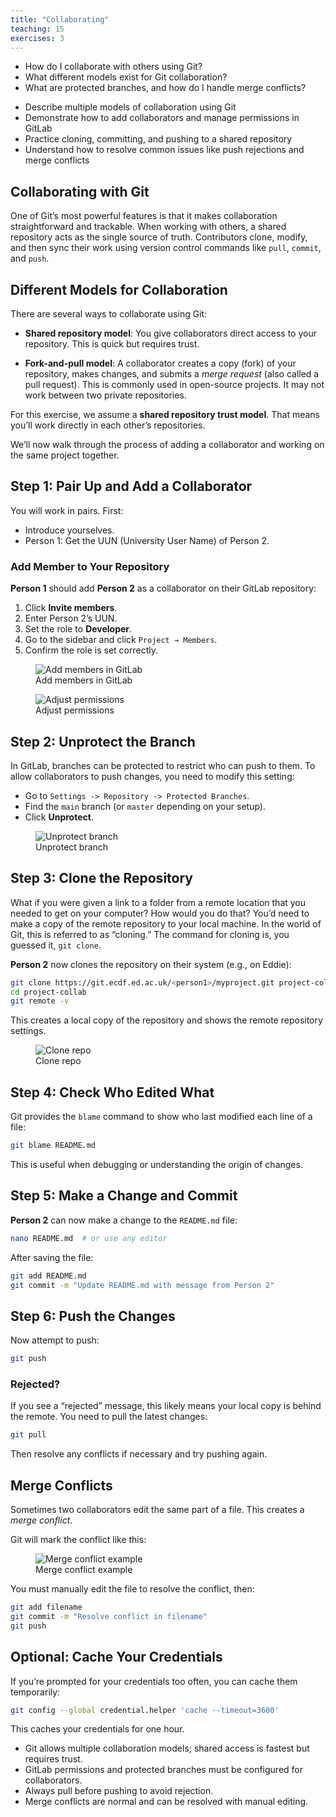 ```yaml
---
title: "Collaborating"
teaching: 15
exercises: 3
---
```


::: questions
-   How do I collaborate with others using Git?
-   What different models exist for Git collaboration?
-   What are protected branches, and how do I handle merge conflicts?
:::

::: objectives
-   Describe multiple models of collaboration using Git
-   Demonstrate how to add collaborators and manage permissions in GitLab
-   Practice cloning, committing, and pushing to a shared repository
-   Understand how to resolve common issues like push rejections and merge conflicts
:::

## Collaborating with Git

One of Git's most powerful features is that it makes collaboration straightforward and trackable. When working with others, a shared repository acts as the single source of truth. Contributors clone, modify, and then sync their work using version control commands like `pull`, `commit`, and `push`.

## Different Models for Collaboration

There are several ways to collaborate using Git:

-   **Shared repository model**: You give collaborators direct access to your repository. This is quick but requires trust.

-   **Fork-and-pull model**: A collaborator creates a copy (fork) of your repository, makes changes, and submits a *merge request* (also called a pull request). This is commonly used in open-source projects. It may not work between two private repositories.

For this exercise, we assume a **shared repository trust model**. That means you'll work directly in each other's repositories.

We’ll now walk through the process of adding a collaborator and working on the same project together.

## Step 1: Pair Up and Add a Collaborator

You will work in pairs. First:

-   Introduce yourselves.
-   Person 1: Get the UUN (University User Name) of Person 2.

### Add Member to Your Repository

**Person 1** should add **Person 2** as a collaborator on their GitLab repository:

1.  Click **Invite members**.
2.  Enter Person 2's UUN.
3.  Set the role to **Developer**.
4.  Go to the sidebar and click `Project → Members`.
5.  Confirm the role is set correctly.

![Add members in GitLab](fig/collaborating01.png)

![Adjust permissions](fig/collaborating03.png)

## Step 2: Unprotect the Branch

In GitLab, branches can be protected to restrict who can push to them. To allow collaborators to push changes, you need to modify this setting:

-   Go to `Settings -> Repository -> Protected Branches`.
-   Find the `main` branch (or `master` depending on your setup).
-   Click **Unprotect**.

![Unprotect branch](fig/collaborating04.png)

## Step 3: Clone the Repository

What if you were given a link to a folder from a remote location that you needed to get on your computer? How would you do that? You’d need to make a copy of the remote repository to your local machine. In the world of Git, this is referred to as “cloning.” The command for cloning is, you guessed it, `git clone`.



**Person 2** now clones the repository on their system (e.g., on Eddie):

``` bash
git clone https://git.ecdf.ed.ac.uk/<person1>/myproject.git project-collab
cd project-collab
git remote -v
```

This creates a local copy of the repository and shows the remote repository settings.

![Clone repo](fig/collaborating05.png)

## Step 4: Check Who Edited What

Git provides the `blame` command to show who last modified each line of a file:

``` bash
git blame README.md
```

This is useful when debugging or understanding the origin of changes.

## Step 5: Make a Change and Commit

**Person 2** can now make a change to the `README.md` file:

``` bash
nano README.md  # or use any editor
```

After saving the file:

``` bash
git add README.md
git commit -m "Update README.md with message from Person 2"
```

## Step 6: Push the Changes

Now attempt to push:

``` bash
git push
```

::: callout
### Rejected?

If you see a "rejected" message, this likely means your local copy is behind the remote. You need to pull the latest changes:

``` bash
git pull
```

Then resolve any conflicts if necessary and try pushing again.
:::

## Merge Conflicts

Sometimes two collaborators edit the same part of a file. This creates a *merge conflict*.

Git will mark the conflict like this:

![Merge conflict example](fig/collaborating07.png)

You must manually edit the file to resolve the conflict, then:

``` bash
git add filename
git commit -m "Resolve conflict in filename"
git push
```

::: callout
## Optional: Cache Your Credentials

If you're prompted for your credentials too often, you can cache them temporarily:

``` bash
git config --global credential.helper 'cache --timeout=3600'
```
:::

This caches your credentials for one hour.

::: keypoints
-   Git allows multiple collaboration models; shared access is fastest but requires trust.
-   GitLab permissions and protected branches must be configured for collaborators.
-   Always pull before pushing to avoid rejection.
-   Merge conflicts are normal and can be resolved with manual editing.
:::
